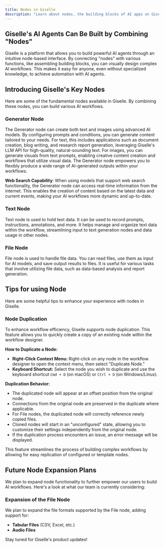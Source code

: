```yaml
---
title: Nodes in Giselle
description: "Learn about nodes, the building blocks of AI apps on Giselle. Connect nodes with various functions to visually design powerful AI workflows."
---
```


## Giselle's AI Agents Can Be Built by Combining "Nodes"

Giselle is a platform that allows you to build powerful AI agents through an intuitive node-based interface. By connecting "nodes" with various functions, like assembling building blocks, you can visually design complex AI workflows. This makes it easy for anyone, even without specialized knowledge, to achieve automation with AI agents.

## Introducing Giselle's Key Nodes

Here are some of the fundamental nodes available in Giselle. By combining these nodes, you can build various AI workflows.

### Generator Node

The Generator node can create both text and images using advanced AI models. By configuring prompts and conditions, you can generate content tailored to your needs. For text, this includes applications such as document creation, blog writing, and research report generation, leveraging Giselle's LLM API for high-quality, natural-sounding text. For images, you can generate visuals from text prompts, enabling creative content creation and workflows that utilize visual data. The Generator node empowers you to flexibly produce a wide range of AI-generated outputs within your workflows.

**Web Search Capability**: When using models that support web search functionality, the Generator node can access real-time information from the internet. This enables the creation of content based on the latest data and current events, making your AI workflows more dynamic and up-to-date.

### Text Node

Text node is used to hold text data. It can be used to record prompts, instructions, annotations, and more. It helps manage and organize text data within the workflow, streamlining input to text generation nodes and data usage in other nodes.

### File Node

File node is used to handle file data. You can read files, use them as input for AI models, and save output results to files. It is useful for various tasks that involve utilizing file data, such as data-based analysis and report generation.

## Tips for using Node

Here are some helpful tips to enhance your experience with nodes in Giselle.

### Node Duplication

To enhance workflow efficiency, Giselle supports node duplication. This feature allows you to quickly create a copy of an existing node within the workflow designer.

**How to Duplicate a Node:**

*   **Right-Click Context Menu:** Right-click on any node in the workflow designer to open the context menu, then select "Duplicate Node."
*   **Keyboard Shortcut:** Select the node you wish to duplicate and use the keyboard shortcut `Cmd + D` (on macOS) or `Ctrl + D` (on Windows/Linux).

**Duplication Behavior:**

*   The duplicated node will appear at an offset position from the original node.
*   Connections from the original node are preserved in the duplicate where applicable.
*   For File nodes, the duplicated node will correctly reference newly copied files.
*   Cloned nodes will start in an "unconfigured" state, allowing you to customize their settings independently from the original node.
*   If the duplication process encounters an issue, an error message will be displayed.

This feature streamlines the process of building complex workflows by allowing for easy replication of configured or template nodes.

## Future Node Expansion Plans

We plan to expand node functionality to further empower our users to build AI workflows. Here's a look at what our team is currently considering:

### Expansion of the File Node

We plan to expand the file formats supported by the File node, adding support for:

*   **Tabular Files** (CSV, Excel, etc.)
*   **Audio Files**

Stay tuned for Giselle's product updates!
